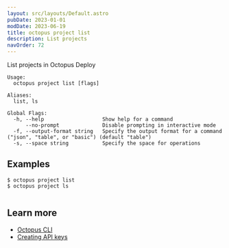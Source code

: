```yaml
---
layout: src/layouts/Default.astro
pubDate: 2023-01-01
modDate: 2023-06-19
title: octopus project list
description: List projects
navOrder: 72
---
```


List projects in Octopus Deploy

```
Usage:
  octopus project list [flags]

Aliases:
  list, ls

Global Flags:
  -h, --help                   Show help for a command
      --no-prompt              Disable prompting in interactive mode
  -f, --output-format string   Specify the output format for a command ("json", "table", or "basic") (default "table")
  -s, --space string           Specify the space for operations

```

## Examples

<SamplesInstance />

```
$ octopus project list
$ octopus project ls


```

## Learn more

- [Octopus CLI](/docs/octopus-rest-api/cli)
- [Creating API keys](/docs/octopus-rest-api/how-to-create-an-api-key)